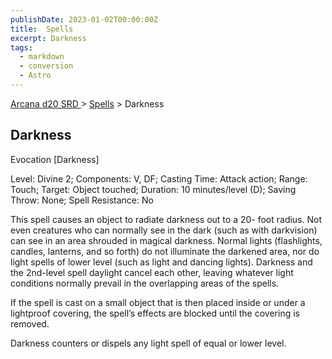 ```yaml
---
publishDate: 2023-01-02T00:00:00Z
title:  Spells
excerpt: Darkness
tags:
  - markdown
  - conversion
  - Astro
---
```


[ Arcana d20 SRD ](/#arcanaD20) > [ Spells](arcana-d20-srd-spells-index) > Darkness

##  Darkness

Evocation [Darkness]

Level: Divine 2; Components: V, DF; Casting Time: Attack action; Range: Touch;
Target: Object touched; Duration: 10 minutes/level (D); Saving Throw: None;
Spell Resistance: No

This spell causes an object to radiate darkness out to a 20- foot radius. Not
even creatures who can normally see in the dark (such as with darkvision) can
see in an area shrouded in magical darkness. Normal lights (flashlights,
candles, lanterns, and so forth) do not illuminate the darkened area, nor do
light spells of lower level (such as light and dancing lights). Darkness and
the 2nd-level spell daylight cancel each other, leaving whatever light
conditions normally prevail in the overlapping areas of the spells.

If the spell is cast on a small object that is then placed inside or under a
lightproof covering, the spell’s effects are blocked until the covering is
removed.

Darkness counters or dispels any light spell of equal or lower level.

